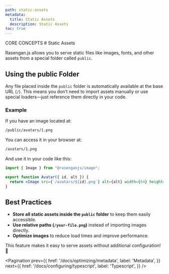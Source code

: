 ```yaml
---
path: static-assets
metadata:
  title: Static Assets
  description: Static Assets
toc: true
---
```



<span className="text-[12px] font-mono-regular text-foreground/60">
  CORE CONCEPTS
</span>
# Static Assets

Rasengan.js allows you to serve static files like images, fonts, and other assets from a special folder called `public`.  

## Using the public Folder  

Any file placed inside the `public` folder is automatically available at the base URL (`/`). This means you don’t need to import assets manually or use special loaders—just reference them directly in your code.  

### Example  

If you have an image located at:  

```txt
/public/avatars/1.png
```  

You can access it in your browser at:  

```txt
/avatars/1.png
```  

And use it in your code like this:  

```jsx title="src/components/Avatar.jsx" showLineNumbers
import { Image } from "@rasenganjs/image";

export function Avatar({ id, alt }) {
  return <Image src={`/avatars/${id}.png`} alt={alt} width={64} height={64} />;
}
```  

## Best Practices  

- **Store all static assets inside the `public` folder** to keep them easily accessible.  
- **Use relative paths (`/your-file.png`)** instead of importing images directly.  
- **Optimize images** to reduce load times and improve performance.  

This feature makes it easy to serve assets without additional configuration! 🚀

<Pagination 
  prev={{
    href: '/docs/optimizing/metadata',
    label: 'Metadata',
  }}
  next={{
    href: '/docs/configuring/typescript',
    label: 'Typescript',
  }}
/>